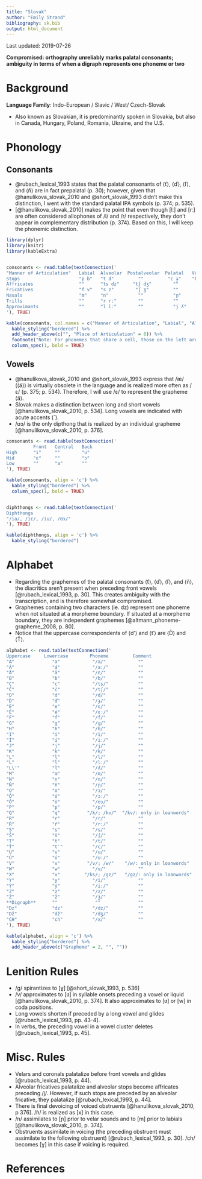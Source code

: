 ```yaml
---
title: "Slovak"  
author: "Emily Strand"  
bibliography: sk.bib  
output: html_document  
---
```


Last updated: 2019-07-26

**Compromised: orthography unreliably marks palatal consonants; ambiguity in terms of when a digraph represents one phoneme or two**  

# Background  

**Language Family**: Indo-European / Slavic / West/ Czech-Slovak  

* Also known as Slovakian, it is predominantly spoken in Slovakia, but also in Canada, Hungary, Poland, Romania, Ukraine, and the U.S.

# Phonology  

## Consonants  

* @rubach_lexical_1993 states that the palatal consonants of ⟨ť⟩, ⟨ď⟩, ⟨ľ⟩, and ⟨ň⟩ are in fact prepalatal (p. 30); however, given that @hanulikova_slovak_2010 and @short_slovak_1993 didn't make this distinction, I went with the standard palatal IPA symbols (p. 374; p. 535).  
* [@hanulikova_slovak_2010] makes the point that even though [lː] and [rː] are often considered allophones of /l/ and /r/ respectively, they don't appear in complementary distribution (p. 374). Based on this, I will keep the phonemic distinction.  

```r

library(dplyr)
library(knitr)
library(kableExtra)


consonants <- read.table(textConnection('
"Manner of Articulation"   Labial  Alveolar  Postalveolar  Palatal   Velar   Laryngeal
Stops                      "p b"   "t d"         ""         "c ɟ"    "k ɡ"       ""
Affricates                 ""      "ts dz"     "tʃ dʒ"        ""       ""        ""
Fricatives                 "f v"   "s z"        "ʃ ʒ"         ""       "x"       "ɦ"
Nasals                     "m"     "n"           ""           "ɲ"      ""        ""
Trills                     ""      "r rː"        ""           ""       ""        ""
Approximants               ""      "l lː"        ""           "j ʎ"    ""        ""
'), TRUE)

kable(consonants, col.names = c("Manner of Articulation", "Labial", "Alveolar", "Postalveolar", "Palatal", "Velar", "Laryngeal"), align = 'c') %>%
  kable_styling("bordered") %>%
  add_header_above(c("", "Place of Articulation" = 6)) %>%
  footnote("Note: For phonemes that share a cell, those on the left are voiceless, whereas those on the right are voiced. Both palatal approximants are voiced, but the one on the right is lateral. Both alveolar trills and approximants are voiced, but the ones on the right are phonemically long.", general_title = "") %>%
  column_spec(1, bold = TRUE)
```

## Vowels  

* @hanulikova_slovak_2010 and @short_slovak_1993 express that /æ/ (⟨ä⟩) is virtually obsolete in the language and is realized more often as /ɛ/ (p. 375; p. 534). Therefore, I will use /ɛ/ to represent the grapheme ⟨ä⟩.  
* Slovak makes a distinction between long and short vowels [@hanulikova_slovak_2010, p. 534]. Long vowels are indicated with acute accents (´).  
* /ʊɔ/ is the only dipthong that is realized by an individual grapheme [@hanulikova_slovak_2010, p. 376].

```r
consonants <- read.table(textConnection('
          Front   Central   Back
High      "i"     ""        "u"
Mid       "ɛ"     ""        "ɔ"
Low       ""      "a"       ""
'), TRUE)

kable(consonants, align = 'c') %>%
  kable_styling("bordered") %>%
  column_spec(1, bold = TRUE)


diphthongs <- read.table(textConnection('
Diphthongs
"/ia/, /iɛ/, /iu/, /ʊɔ/"
'), TRUE)

kable(diphthongs, align = 'c') %>%
  kable_styling("bordered")
```  

# Alphabet  

* Regarding the graphemes of the palatal consonants ⟨ť⟩, ⟨ď⟩, ⟨ľ⟩, and ⟨ň⟩, the diacritics aren't present when preceding front vowels [@rubach_lexical_1993, p. 30]. This creates ambiguity with the transcription, and is therefore somewhat compromised.
* Graphemes containing two characters (ie. dz) represent one phoneme when not situated at a morpheme boundary. If situated at a morpheme boundary, they are independent graphemes [@altmann_phoneme-grapheme_2008, p. 80].  
* Notice that the uppercase correspondents of ⟨d'⟩ and ⟨tˈ⟩ are ⟨Ď⟩ and ⟨Ť⟩.

```r

alphabet <- read.table(textConnection('
Uppercase     Lowercase        Phoneme         Comment
"A"              "a"            "/a/"            ""
"Á"              "á"            "/aː/"           ""
"Ä"              "ä"            "/ɛ/"            ""
"B"              "b"            "/b/"            ""
"C"              "c"            "/ts/"           ""
"Č"              "č"            "/tʃ/"           ""
"D"              "d"            "/d/"            ""
"Ď"              "ď"            "/ɟ/"            ""
"E"              "e"            "/ɛ/"            ""
"É"              "é"            "/ɛː/"           ""
"F"              "f"            "/f/"            ""
"G"              "g"            "/ɡ/"            ""
"H"              "h"            "/ɦ/"            ""
"I"              "i"            "/i/"            ""
"Í"              "í"            "/iː/"           ""
"J"              "j"            "/j/"            ""
"K"              "k"            "/k/"            ""
"L"              "l"            "/l/"            ""
"Ĺ"              "ĺ"            "/lː/"           ""
"L\'"            "ľ"            "/ʎ/"            ""
"M"              "m"            "/m/"            ""
"N"              "n"            "/n/"            ""
"Ň"              "ň"            "/ɲ/"            ""
"O"              "o"            "/ɔ/"            ""
"Ó"              "ó"            "/ɔː/"           ""
"Ô"              "ô"            "/ʊɔ/"           ""
"P"              "p"            "/p/"            ""
"Q"              "q"          "/k/; /kv/"  "/kv/: only in loanwords"  
"R"              "r"            "/r/"            ""
"Ŕ"              "ŕ"            "/rː/"           ""
"S"              "s"            "/s/"            ""
"Š"              "š"            "/ʃ/"            ""
"T"              "t"            "/t/"            ""
"Ť"              "tˈ"           "/c/"            ""
"U"              "u"            "/u/"            ""
"Ú"              "ú"            "/uː/"           ""
"V"              "v"          "/v/; /w/"    "/w/: only in loanwords"  
"W"              "w"            "/v/"            ""
"X"              "x"         "/ks/; /gz/"   "/gz/: only in loanwords"
"Y"              "y"            "/i/"            ""
"Ý"              "ý"            "/iː/"           ""
"Z"              "z"            "/z/"            ""
"Ž"              "ž"            "/ʒ/"            ""
**Digraph**      ""              ""              ""
"Dz"             "dz"           "/dz/"           ""
"Dž"             "dž"           "/dʒ/"           ""
"CH"             "ch"           "/x/"            ""
'), TRUE)

kable(alphabet, align = 'c') %>%
  kable_styling("bordered") %>%
  add_header_above(c("Grapheme" = 2, "", ""))
```

# Lenition Rules

* /ɡ/ spirantizes to [ɣ] [@short_slovak_1993, p. 536]
* /v/ approximates to [ʋ] in syllable onsets preceding a vowel or liquid [@hanulikova_slovak_2010, p. 374]. It also approximates to [ʋ] or [w] in coda positions.
* Long vowels shorten if preceded by a long vowel and glides [@rubach_lexical_1993, pp. 43-4].
* In verbs, the preceding vowel in a vowel cluster deletes [@rubach_lexical_1993, p. 45].

# Misc. Rules

* Velars and coronals palatalize before front vowels and glides [@rubach_lexical_1993, p. 44].
* Alveolar fricatives palatalize and alveolar stops become affricates preceding /j/. However, if such stops are preceded by an alveolar fricative, they palatalize [@rubach_lexical_1993, p. 44].
* There is final devoicing of voiced obstruents [@hanulikova_slovak_2010, p 376]. /ɦ/ is realized as [x] in this case.
* /n/ assimilates to [ɲ] prior to velar sounds and to [m] prior to labials [@hanulikova_slovak_2010, p. 374].
* Obstruents assimilate in voicing (the preceding obstruent must assimilate to the following obstruent) [@rubach_lexical_1993, p. 30]. /ch/ becomes [ɣ] in this case if voicing is required.

# References
